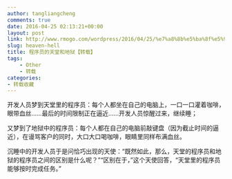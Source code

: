 ```yaml
---
author: tangliangcheng
comments: true
date: 2016-04-25 02:13:21+00:00
layout: post
link: http://www.rmogo.com/wordpress/2016/04/25/%e7%a8%8b%e5%ba%8f%e5%91%98%e7%9a%84%e5%a4%a9%e5%a0%82%e5%92%8c%e5%9c%b0%e7%8b%b1/
slug: heaven-hell
title: 程序员的天堂和地狱【转载】
tags: 
    - Other
    - 转载
categories:
- 转载收藏
---
```


开发人员梦到天堂里的程序员：每个人都坐在自己的电脑上，一口一口灌着咖啡，眼带血丝……最后的时间限制正在逼近……开发人员惊醒过来，继续睡；

又梦到了地狱中的程序员：每个人都在自己的电脑前敲键盘（因为截止时间的逼近），在谩骂客户的同时，大口大口喝咖啡，眼睛里同样布满血丝。

沉睡中的开发人员于是问恰巧出现的天使：“既然如此，那么，天堂的程序员和地狱的程序员之间的区别是什么呢？”“区别在于，”这个天使回答，“天堂里的程序员能够按时完成任务。”
